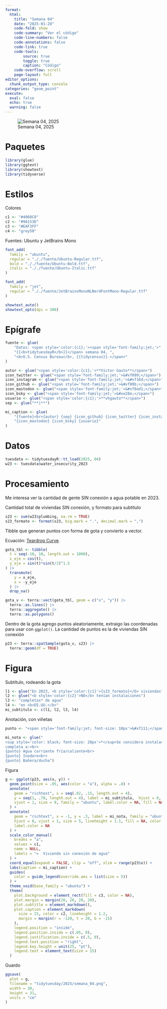 ```yaml
---
format:
  html:
    title: "Semana 04"
    date: "2025-01-28"
    code-fold: show
    code-summary: "Ver el código"
    code-line-numbers: false
    code-annotations: false
    code-link: true
    code-tools:
        source: true
        toggle: true
        caption: "Código"
    code-overflow: scroll
    page-layout: full
editor_options:
  chunk_output_type: console
categories: "geom_point"
execute:
  eval: false
  echo: true
  warning: false
---
```


![Semana 04, 2025](semana_04.png)

# Paquetes

```r
library(glue)
library(ggtext)
library(showtext)
library(tidyverse)
```

# Estilos

Colores

```r
c1 <- "#4060C8"
c2 <- "#9A153D"
c3 <- "#EAF3FF"
c4 <- "grey50"
```

Fuentes: Ubuntu y JetBrains Mono

```r
font_add(
  family = "ubuntu",
  regular = "././fuente/Ubuntu-Regular.ttf",
  bold = "././fuente/Ubuntu-Bold.ttf",
  italic = "././fuente/Ubuntu-Italic.ttf"
)

font_add(
  family = "jet",
  regular = "././fuente/JetBrainsMonoNLNerdFontMono-Regular.ttf"
)

showtext_auto()
showtext_opts(dpi = 300)
```

# Epígrafe

```r
fuente <- glue(
    "Datos: <span style='color:{c1};'><span style='font-family:jet;'>",
    "{{<b>tidytuesdayR</b>}}</span> semana 04, ",
    "<b>U.S. Census Bureau</b>, {{tidycensus}}.</span>"
)

autor <- glue("<span style='color:{c1};'>**Víctor Gauto**</span>")
icon_twitter <- glue("<span style='font-family:jet;'>&#xf099;</span>")
icon_instagram <- glue("<span style='font-family:jet;'>&#xf16d;</span>")
icon_github <- glue("<span style='font-family:jet;'>&#xf09b;</span>")
icon_mastodon <- glue("<span style='font-family:jet;'>&#xf0ad1;</span>")
icon_bsky <- glue("<span style='font-family:jet;'>&#xe28e;</span>")
usuario <- glue("<span style='color:{c1};'>**vhgauto**</span>")
sep <- glue("**|**")

mi_caption <- glue(
    "{fuente}<br>{autor} {sep} {icon_github} {icon_twitter} {icon_instagram} ",
    "{icon_mastodon} {icon_bsky} {usuario}"
)
```

# Datos

```r
tuesdata <- tidytuesdayR::tt_load(2025, 04)
w23 <- tuesdata$water_insecurity_2023
```

# Procesamiento

Me interesa ver la cantidad de gente SIN conexión a agua potable en 2023.

Cantidad total de viviendas SIN conexión, y formato para subtítulo

```r
s23 <- sum(w23$plumbing, na.rm = TRUE)
s23_formato <- format(s23, big.mark = ".", decimal.mark = ",")
```


Tibble que generan puntos con forma de gota y convierto a vector.

Ecuación: [Teardrop Curve](https://mathworld.wolfram.com/TeardropCurve.html).

```r
gota_tbl <- tibble(
  t = seq(-10, 10, length.out = 1000),
  x_eje = cos(t),
  y_eje = sin(t)*sin(t/2)^1.5
) |>
  transmute(
    y = x_eje,
    x = -y_eje
  ) |>
  drop_na()

gota_v <- terra::vect(gota_tbl, geom = c("x", "y")) |>
  terra::as.lines() |>
  terra::aggregate() |>
  terra::as.polygons()
```

Dentro de la gota agrego puntos aleatoriamente, extraigo las coordenadas para usar con `ggplot()`. La cantidad de puntos es la de viviendas SIN conexión

```r
p23 <- terra::spatSample(gota_v, s23) |>
  terra::geom(df = TRUE)
```

# Figura

Subtítulo, rodeando la gota

```r
l1 <- glue("En 2023, <b style='color:{c1}'>{s23_formato}</b> viviendas")
l2 <- glue("<b style='color:{c2}'>NO</b> tenían instalaciones")
l3 <- "completas* de agua"
l4 <- "en <b>EE.UU.</b>"
mi_subtitulo <- c(l1, l2, l3, l4)
```

Anotación, con viñetas

```r
punto <- "<span style='font-family:jet; font-size: 10px'>&#xf111;</span>"

mi_nota <- glue("
<sup style='color: black; font-size: 20px'>*</sup>Se considera instalación<br>
completa a:<br>
{punto} Agua corriente fría/caliente<br>
{punto} Inodoro<br>
{punto} Bañera/ducha")
```

Figura

```r
g <- ggplot(p23, aes(x, y)) +
  geom_point(size = .05, aes(color = "a"), alpha = .8) +
  annotate(
    geom = "richtext", x = seq(.02, .15, length.out = 4),
    y = seq(1, .78, length.out = 4), label = mi_subtitulo,  hjust = 0,
    vjust = 1, size = 9, family = "ubuntu", label.color = NA, fill = NA
  ) +
  annotate(
    geom = "richtext", x = -1, y = .3, label = mi_nota, family = "ubuntu",
    hjust = 0, vjust = 1, size = 5, lineheight = 1.1, fill = NA, color = c4,
    label.color = NA
  ) +
  scale_color_manual(
    breaks = "a",
    values = c1,
    name = NULL,
    labels = "=  Vivienda sin conexión de agua"
  ) +
  coord_equal(expand = FALSE, clip = "off", xlim = range(p23$x)) +
  labs(caption = mi_caption) +
  guides(
    color = guide_legend(override.aes = list(size = 5))
  ) +
  theme_void(base_family = "ubuntu") +
  theme(
    plot.background = element_rect(fill = c3, color = NA),
    plot.margin = margin(20, 20, 20, 20),
    plot.subtitle = element_markdown(),
    plot.caption = element_markdown(
      size = 15, color = c2, lineheight = 1.2,
      margin = margin(r = -120, t = 20, b = -15)
    ),
    legend.position = "inside",
    legend.position.inside = c(.05, 0),
    legend.justification.inside = c(.5, 0),
    legend.text.position = "right",
    legend.key.height = unit(25, "pt"),
    legend.text = element_text(size = 15)
  )
```

Guardo

```r
ggsave(
  plot = g,
  filename = "tidytuesday/2025/semana_04.png",
  width = 30,
  height = 31,
  units = "cm"
)
```
